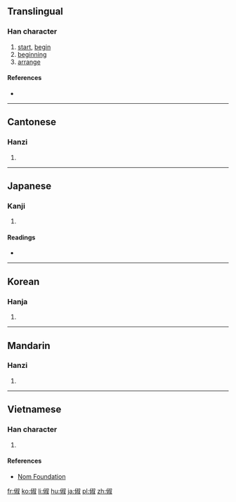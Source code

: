 ==Translingual==

===Han character===
{{Han char|rn=9|rad=人|as=08|sn=10|four=2724<sub>0</sub>|canj=人卜火水 (OYFE)|ids=⿰[[亻]][[叔]]}}

# [[start]], [[begin]]
# [[beginning]]
# [[arrange]]

====References====
* {{Han ref|kx=0106.170|dkj=00732|dj=0226.110|hdz=10175.010|uh=4FF6|ud=20470|bh=D0D4|bd=53460}}

----

==Cantonese==

===Hanzi===
{{yue-hanzi|jyut=|y=chuk1, suk6}}

# {{defn|lang=yue|sort=人08}}

----

==Japanese==

===Kanji===
{{ja-kanji|grade=|rs=人08}}

# {{defn|lang=ja|sort=人08}}

====Readings====
* {{ja-readings|on=[[しゅく]] (shuku), [[てき]] (teki)|kun=[[よい]] (yoi), [[はじめ]] (hajime)}}

----

==Korean==

===Hanja===
{{ko-hanja|hangeul=[[숙]], [[척]]|rv=suk, cheok|mr=suk, ch'ŏk}}

# {{defn|lang=ko|sort=人08}}

----

==Mandarin==

===Hanzi===
{{cmn-hanzi|pin=[[chù]] ([[chu4]])|wg=ch'u<sup>4</sup>}}

# {{defn|lang=cmn|sort=人08}}

----

==Vietnamese==

===Han character===
{{vi-hantu|[[thích]], [[thục]]|rs=人08}}

# {{defn|lang=vi|sort=人08}}

====References====
*[http://nomfoundation.org/common/nom_details.php?codepoint=4ff6 Nom Foundation]

[[fr:俶]]
[[ko:俶]]
[[li:俶]]
[[hu:俶]]
[[ja:俶]]
[[pl:俶]]
[[zh:俶]]